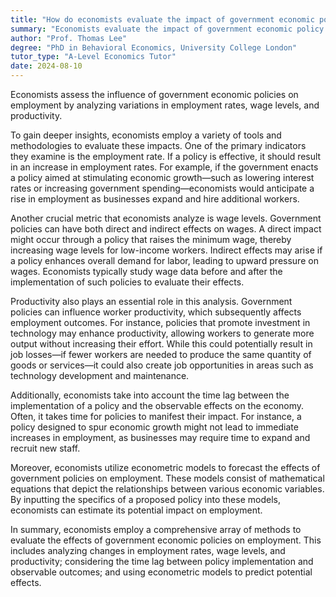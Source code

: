 ```yaml
---
title: "How do economists evaluate the impact of government economic policy on employment?"
summary: "Economists evaluate the impact of government economic policy on employment through analysing changes in employment rates, wage levels, and productivity."
author: "Prof. Thomas Lee"
degree: "PhD in Behavioral Economics, University College London"
tutor_type: "A-Level Economics Tutor"
date: 2024-08-10
---
```


Economists assess the influence of government economic policies on employment by analyzing variations in employment rates, wage levels, and productivity.

To gain deeper insights, economists employ a variety of tools and methodologies to evaluate these impacts. One of the primary indicators they examine is the employment rate. If a policy is effective, it should result in an increase in employment rates. For example, if the government enacts a policy aimed at stimulating economic growth—such as lowering interest rates or increasing government spending—economists would anticipate a rise in employment as businesses expand and hire additional workers.

Another crucial metric that economists analyze is wage levels. Government policies can have both direct and indirect effects on wages. A direct impact might occur through a policy that raises the minimum wage, thereby increasing wage levels for low-income workers. Indirect effects may arise if a policy enhances overall demand for labor, leading to upward pressure on wages. Economists typically study wage data before and after the implementation of such policies to evaluate their effects.

Productivity also plays an essential role in this analysis. Government policies can influence worker productivity, which subsequently affects employment outcomes. For instance, policies that promote investment in technology may enhance productivity, allowing workers to generate more output without increasing their effort. While this could potentially result in job losses—if fewer workers are needed to produce the same quantity of goods or services—it could also create job opportunities in areas such as technology development and maintenance.

Additionally, economists take into account the time lag between the implementation of a policy and the observable effects on the economy. Often, it takes time for policies to manifest their impact. For instance, a policy designed to spur economic growth might not lead to immediate increases in employment, as businesses may require time to expand and recruit new staff.

Moreover, economists utilize econometric models to forecast the effects of government policies on employment. These models consist of mathematical equations that depict the relationships between various economic variables. By inputting the specifics of a proposed policy into these models, economists can estimate its potential impact on employment.

In summary, economists employ a comprehensive array of methods to evaluate the effects of government economic policies on employment. This includes analyzing changes in employment rates, wage levels, and productivity; considering the time lag between policy implementation and observable outcomes; and using econometric models to predict potential effects.
    